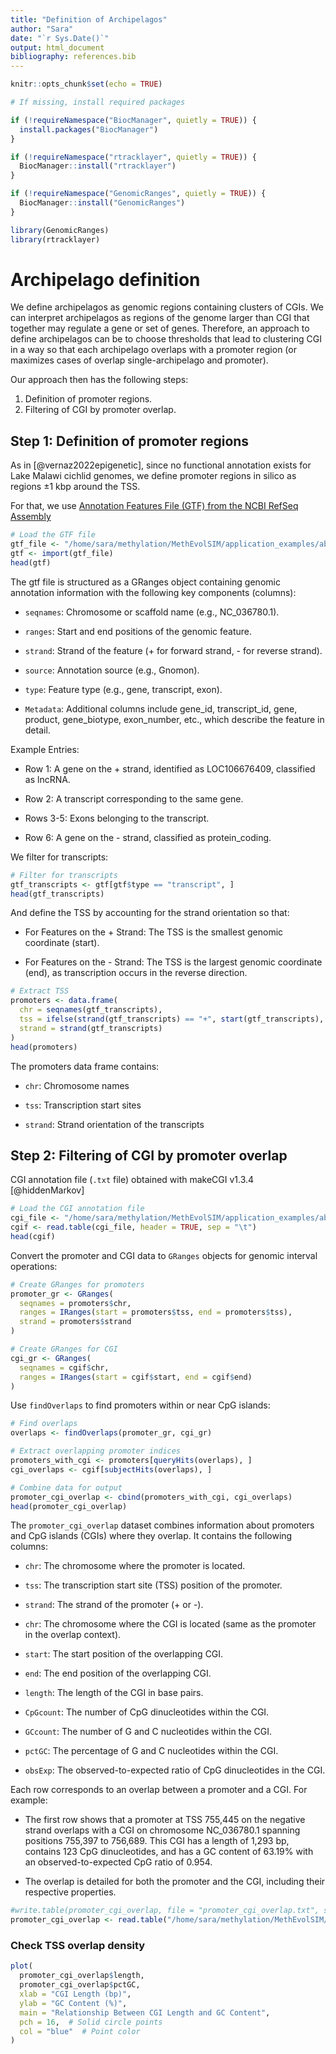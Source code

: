 ```yaml
---
title: "Definition of Archipelagos"
author: "Sara"
date: "`r Sys.Date()`"
output: html_document
bibliography: references.bib
---
```


```r
knitr::opts_chunk$set(echo = TRUE)
```

```r
# If missing, install required packages

if (!requireNamespace("BiocManager", quietly = TRUE)) {
  install.packages("BiocManager")
}

if (!requireNamespace("rtracklayer", quietly = TRUE)) {
  BiocManager::install("rtracklayer")
}

if (!requireNamespace("GenomicRanges", quietly = TRUE)) {
  BiocManager::install("GenomicRanges")
}

library(GenomicRanges)
library(rtracklayer)
```


# Archipelago definition

We define archipelagos as genomic regions containing clusters of CGIs. We can interpret archipelagos as regions of the genome larger than CGI that together may regulate a gene or set of genes. Therefore, an approach to define archipelagos can be to choose thresholds that lead to clustering CGI in a way so that each archipelago overlaps with a promoter region (or maximizes cases of overlap single-archipelago and promoter).

Our approach then has the following steps:

1. Definition of promoter regions.
2. Filtering of CGI by promoter overlap.


## Step 1: Definition of promoter regions

As in [@vernaz2022epigenetic], since no functional annotation exists for Lake Malawi cichlid genomes, we define promoter regions in silico as regions ±1 kbp around the TSS.

For that, we use [Annotation Features File (GTF) from the NCBI RefSeq Assembly](https://www.ncbi.nlm.nih.gov/datasets/genome/GCF_000238955.4/)

```r
# Load the GTF file
gtf_file <- "/home/sara/methylation/MethEvolSIM/application_examples/abc_inferences/genomic_dist/ncbi_dataset/ncbi_dataset/data/GCF_000238955.4/genomic.gtf" 
gtf <- import(gtf_file)
head(gtf)
```

The gtf file is structured as a GRanges object containing genomic annotation information with the following key components (columns):

- `seqnames`: Chromosome or scaffold name (e.g., NC_036780.1).

- `ranges`: Start and end positions of the genomic feature.

- `strand`: Strand of the feature (+ for forward strand, - for reverse strand).

- `source`: Annotation source (e.g., Gnomon).

- `type`: Feature type (e.g., gene, transcript, exon).

- `Metadata`: Additional columns include gene_id, transcript_id, gene, product, gene_biotype, exon_number, etc., which describe the feature in detail.

Example Entries:

- Row 1: A gene on the + strand, identified as LOC106676409, classified as lncRNA.

- Row 2: A transcript corresponding to the same gene.

- Rows 3-5: Exons belonging to the transcript.

- Row 6: A gene on the - strand, classified as protein_coding.

We filter for transcripts:

```r
# Filter for transcripts
gtf_transcripts <- gtf[gtf$type == "transcript", ]
head(gtf_transcripts)
```

And define the TSS by accounting for the strand orientation so that:

- For Features on the + Strand: The TSS is the smallest genomic coordinate (start).

- For Features on the - Strand: The TSS is the largest genomic coordinate (end), as transcription occurs in the reverse direction.

```r
# Extract TSS
promoters <- data.frame(
  chr = seqnames(gtf_transcripts),
  tss = ifelse(strand(gtf_transcripts) == "+", start(gtf_transcripts), end(gtf_transcripts)),
  strand = strand(gtf_transcripts)
)
head(promoters)
```

The promoters data frame contains:

- `chr`: Chromosome names

- `tss`: Transcription start sites

- `strand`: Strand orientation of the transcripts

## Step 2: Filtering of CGI by promoter overlap

CGI annotation file (`.txt` file) obtained with makeCGI v1.3.4 [@hiddenMarkov]

```r
# Load the CGI annotation file
cgi_file <- "/home/sara/methylation/MethEvolSIM/application_examples/abc_inferences/genomic_dist/CGI-Mzebra.txt" 
cgif <- read.table(cgi_file, header = TRUE, sep = "\t")
head(cgif)
```

Convert the promoter and CGI data to `GRanges` objects for genomic interval operations:

```r
# Create GRanges for promoters
promoter_gr <- GRanges(
  seqnames = promoters$chr,
  ranges = IRanges(start = promoters$tss, end = promoters$tss),
  strand = promoters$strand
)

# Create GRanges for CGI
cgi_gr <- GRanges(
  seqnames = cgif$chr,
  ranges = IRanges(start = cgif$start, end = cgif$end)
)
```

Use `findOverlaps` to find promoters within or near CpG islands:

```r
# Find overlaps
overlaps <- findOverlaps(promoter_gr, cgi_gr)

# Extract overlapping promoter indices
promoters_with_cgi <- promoters[queryHits(overlaps), ]
cgi_overlaps <- cgif[subjectHits(overlaps), ]

# Combine data for output
promoter_cgi_overlap <- cbind(promoters_with_cgi, cgi_overlaps)
head(promoter_cgi_overlap)
```

The `promoter_cgi_overlap` dataset combines information about promoters and CpG islands (CGIs) where they overlap. It contains the following columns:

- `chr`: The chromosome where the promoter is located.
    
- `tss`: The transcription start site (TSS) position of the promoter.

- `strand`: The strand of the promoter (+ or -).

- `chr`: The chromosome where the CGI is located (same as the promoter in the overlap context).

- `start`: The start position of the overlapping CGI.

- `end`: The end position of the overlapping CGI.

- `length`: The length of the CGI in base pairs.

- `CpGcount`: The number of CpG dinucleotides within the CGI.

- `GCcount`: The number of G and C nucleotides within the CGI.

- `pctGC`: The percentage of G and C nucleotides within the CGI.

- `obsExp`: The observed-to-expected ratio of CpG dinucleotides in the CGI.

Each row corresponds to an overlap between a promoter and a CGI. For example:

- The first row shows that a promoter at TSS 755,445 on the negative strand overlaps with a CGI on chromosome NC_036780.1 spanning positions 755,397 to 756,689. This CGI has a length of 1,293 bp, contains 123 CpG dinucleotides, and has a GC content of 63.19% with an observed-to-expected CpG ratio of 0.954.

- The overlap is detailed for both the promoter and the CGI, including their respective properties.

```r
#write.table(promoter_cgi_overlap, file = "promoter_cgi_overlap.txt", sep = "\t", row.names = FALSE)
promoter_cgi_overlap <- read.table("/home/sara/methylation/MethEvolSIM/application_examples/abc_inferences/genomic_dist/promoter_cgi_overlap.txt")
```

### Check TSS overlap density

```r
plot(
  promoter_cgi_overlap$length, 
  promoter_cgi_overlap$pctGC, 
  xlab = "CGI Length (bp)", 
  ylab = "GC Content (%)", 
  main = "Relationship Between CGI Length and GC Content",
  pch = 16,  # Solid circle points
  col = "blue"  # Point color
)

```


```r

```


